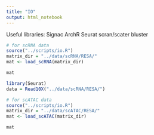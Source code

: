 ```yaml
---
title: "IO"
output: html_notebook
---
```

Useful libraries:
Signac
ArchR
Seurat
scran/scater
bluster
```r
# for scRNA data
source("../scripts/io.R")
matrix_dir = "../data/scRNA/RESA/"
mat <- load_scRNA(matrix_dir)

mat
```

```r
library(Seurat)
data = Read10X("../data/scRNA/RESA/")
```

```r
# for scATAC data
source("../scripts/io.R")
matrix_dir = "../data/scATAC/RESA/"
mat <- load_scATAC(matrix_dir)

mat
```

```r

```

